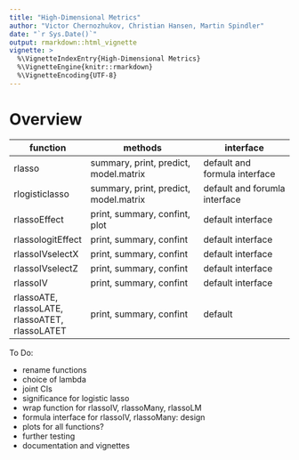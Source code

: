---
title: "High-Dimensional Metrics"
author: "Victor Chernozhukov, Christian Hansen, Martin Spindler"
date: "`r Sys.Date()`"
output: rmarkdown::html_vignette
vignette: >
  %\VignetteIndexEntry{High-Dimensional Metrics}
  %\VignetteEngine{knitr::rmarkdown}
  %\VignetteEncoding{UTF-8}
---

# Overview

function | methods                              | interface                     
---------|--------------------------------------|-------------------------------
rlasso   | summary, print, predict, model.matrix| default and formula interface 
rlogisticlasso |  summary, print, predict, model.matrix | default and forumla interface 
rlassoEffect | print, summary, confint, plot | default interface 
rlassologitEffect | print, summary, confint| default  interface 
rlassoIVselectX | print, summary, confint | default interface
rlassoIVselectZ | print, summary, confint | default interface
rlassoIV | print, summary, confint | default interface
rlassoATE, rlassoLATE, rlassoATET, rlassoLATET | print, summary, confint |default

To Do:

* rename functions
* choice of lambda
* joint CIs
* significance for logistic lasso
* wrap function for rlassoIV, rlassoMany, rlassoLM
* formula interface for rlassoIV, rlassoMany: design
* plots for all functions?
* further testing
* documentation and vignettes







